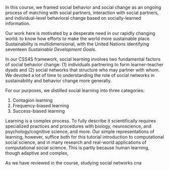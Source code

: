 In this course, we framed social behavior and social change as an ongoing 
process of matching with social partners, interaction with social partners,
and individual-level behavioral change based on socially-learned information.

Our work here is motivated by a desperate need in our rapidly changing world: to know how efforts to make the world more sustainable place. Sustainability is multidimensional, with the United Nations identifying seventeen *Sustainable Development Goals*.

In our CSS4S framework, social learning involves two fundamental factors of social behavior change: (1) individuals partnering to form learner-teacher dyads and (2) social networks that structure who may partner with whom. We devoted a lot of time to understanding the role of social networks in sustainability and behavior change more generally. 

For our purposes, we distilled social learning into three categories:

1. Contagion learning
2. Frequency-biased learning
3. Success-biased learning

Learning is a complex process. To fully describe it scientifically requires specialized practices and procedures with biology, neuroscience, and psychology/cognitive science, and more. Our simple representations of learning, however, suffice both for this tutorial introduction to computational social science, and in many research and real-world applications of computational social science. This is partly because human learning, though adaptive and complex, 

As we have reviewed in the course, studying social networks cna 
